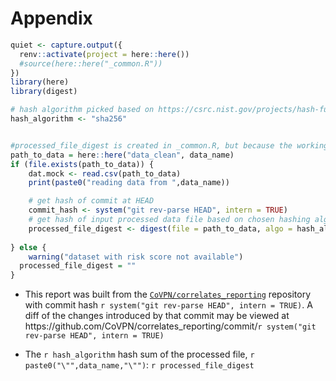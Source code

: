 # Appendix

```r
quiet <- capture.output({
  renv::activate(project = here::here())
  #source(here::here("_common.R"))
})
library(here)
library(digest)

# hash algorithm picked based on https://csrc.nist.gov/projects/hash-functions
hash_algorithm <- "sha256"


#processed_file_digest is created in _common.R, but because the working directory issue, it is not created properly when _common.R is sourced here.
path_to_data = here::here("data_clean", data_name)
if (file.exists(path_to_data)) {
    dat.mock <- read.csv(path_to_data)
    print(paste0("reading data from ",data_name))

    # get hash of commit at HEAD
    commit_hash <- system("git rev-parse HEAD", intern = TRUE)    
    # get hash of input processed data file based on chosen hashing algorithm
    processed_file_digest <- digest(file = path_to_data, algo = hash_algorithm)
    
} else {
    warning("dataset with risk score not available")
  processed_file_digest = ""
}


```

* This report was built from the
  [`CoVPN/correlates_reporting`](https://github.com/CoVPN/correlates_reporting)
  repository with commit hash `r system("git rev-parse HEAD", intern = TRUE)`. A diff of the changes introduced
  by that commit may be viewed at
  https://github.com/CoVPN/correlates_reporting/commit/`r system("git rev-parse HEAD", intern = TRUE)`


* The `r hash_algorithm` hash sum of the processed file, `r paste0("\"",data_name,"\"")`: `r processed_file_digest`
